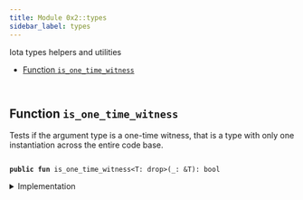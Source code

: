 ```yaml
---
title: Module 0x2::types
sidebar_label: types
---
```


<Link id="0x2_types"/>
Iota types helpers and utilities


-  [Function `is_one_time_witness`](#0x2_types_is_one_time_witness)


<pre><code>
</code></pre>



<Link id="0x2_types_is_one_time_witness"></Link>

## Function `is_one_time_witness`

Tests if the argument type is a one-time witness, that is a type with only one instantiation
across the entire code base.


<pre><code>
<b>public</b> <b>fun</b> <Link to="../iota-framework/types#0x2_types_is_one_time_witness">is_one_time_witness</Link>&lt;T: drop&gt;(_: &T): bool
</code></pre>



<details>
<summary>Implementation</summary>


<pre><code>
<b>public</b> <b>native</b> <b>fun</b> <Link to="../iota-framework/types#0x2_types_is_one_time_witness">is_one_time_witness</Link>&lt;T: drop&gt;(_: &T): bool;
</code></pre>



</details>
